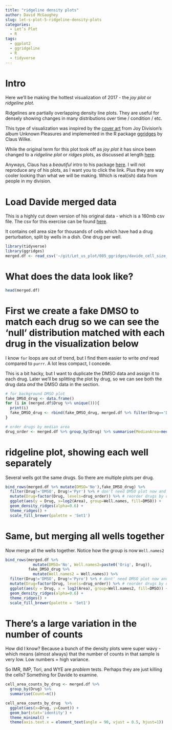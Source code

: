 ```yaml
---
title: "ridgeline density plots"
author: David McGaughey
slug: let-s-plot-5-ridgeline-density-plots
categories:
  - Let’s Plot
  - R
tags:
  - ggplot2
  - ggridgeline
  - R
  - tidyverse
---
```

# Intro
Here we'll be making the hottest visualization of 2017 - the *joy plot* or *ridgeline plot*. 

Ridgelines are partially overlapping density line plots. They are useful for densely showing changes in many distributions over time / condition / etc. 

This type of visualization was inspired by the [cover art](https://en.wikipedia.org/wiki/Unknown_Pleasures) from Joy Division’s album Unknown Pleasures and implemented in the R package [ggridges](http://cran.r-project.org/web/packages/ggridges) by Claus Wilke. 

While the original term for this plot took off as *joy plot* it has since been changed to a *ridgeline plot* or *ridges plots*, as discussed at length [here](http://serialmentor.com/blog/2017/9/15/goodbye-joyplots). 

Anyways, Claus has a *beautiful* intro to his package [here](https://cran.r-project.org/web/packages/ggridges/vignettes/gallery.html). I will not reproduce any of his plots, as I want you to click the link. Plus they are way cooler looking than what we will be making. Which is real(ish) data from people in my division.

# Load Davide merged data
This is a highly cut down version of his original data - which is a 160mb csv file. The csv for this exercise can be found [here](https://github.com/davemcg/Let_us_plot/blob/master/005_ggridges/davide_cell_size_data.csv).

It contains cell area size for thousands of cells which have had a drug perturbation, split by wells in a dish. One drug per well. 
```r
library(tidyverse)
library(ggridges)
merged.df <- read_csv('~/git/Let_us_plot/005_ggridges/davide_cell_size_data.csv')
```

# What does the data look like? 
```r
head(merged.df)
```

# First we create a fake DMSO to match each drug so we can see the 'null' distribution matched with each drug in the visualization below
I know `for` loops are out of trend, but I find them easier to write *and* read compared to `purrr`. A lot less compact, I concede. 

This is a bit hacky, but I want to duplicate the DMSO data and assign it to each drug. Later we'll be splitting the plot by drug, so we can see both the drug data *and* the DMSO data in the section. 
```r
# for background DMSO plot
fake_DMSO_drug <- data.frame()
for (i in (merged.df$Drug %>% unique())){
  print(i)
  fake_DMSO_drug <- rbind(fake_DMSO_drug, merged.df %>% filter(Drug=='DMSO') %>% mutate(Drug = i, Well.names=paste0('0DMSO_', i), DMSO='Yes'))
}

# order drugs by median area
drug_order <- merged.df %>% group_by(Drug) %>% summarise(MedianArea=median(Area)) %>% arrange(MedianArea) %>% pull(Drug)
```

# ridgeline plot, showing each well separately
Several wells got the same drugs. So there are multiple plots per drug. 
```r
bind_rows(merged.df %>% mutate(DMSO='No'),fake_DMSO_drug) %>% 
  filter(Drug!='DMSO', Drug!='Pyr') %>% # don't need DMSO plot now and Pyr is empty
  mutate(Drug=factor(Drug, levels=drug_order)) %>% # reorder drugs by drug_order above 
  ggplot(aes(y = Drug, x=log2(Area), group=Well.names, fill=DMSO)) +
  geom_density_ridges(alpha=0.6) + 
  theme_ridges() + 
  scale_fill_brewer(palette = 'Set1')
```

# Same, but merging all wells together
Now merge all the wells together. Notice how the group is now `Well.names2`
```r

bind_rows(merged.df %>% 
            mutate(DMSO='No', Well.names2=paste0('Orig', Drug)),
          fake_DMSO_drug %>% 
            mutate(Well.names2 = Well.names)) %>% 
  filter(Drug!='DMSO', Drug!='Pyro') %>% # dont' need DMSO plot now and Pyroxamine is empty
  mutate(Drug=factor(Drug, levels=drug_order)) %>% # reorder drugs by drug_order above 
  ggplot(aes(y = Drug, x = log2(Area), group=Well.names2, fill=DMSO)) +
  geom_density_ridges(alpha=0.6) + 
  theme_ridges() + 
  scale_fill_brewer(palette = 'Set1')

```

# There's a large variation in the number of counts
How did I know? Because a bunch of the density plots were super wavy - which means (almost always) that the number of counts in that sample is very low. Low numbers = high variance. 

So IMR, IMP, Tori, and WYE are *problem* tests. Perhaps they are just killing the cells? Something for Davide to examine.
```r
cell_area_counts_by_drug <- merged.df %>% 
  group_by(Drug) %>% 
  summarise(Count=n())

cell_area_counts_by_drug  %>% 
  ggplot(aes(x=Drug, y=Count)) +
  geom_bar(stat='identity') + 
  theme_minimal() +
  theme(axis.text.x = element_text(angle = 90, vjust = 0.5, hjust=1))
```

